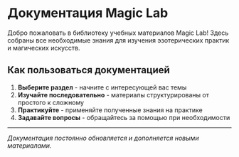 


# Документация Magic Lab

Добро пожаловать в библиотеку учебных материалов Magic Lab! Здесь собраны все необходимые знания для изучения эзотерических практик и магических искусств.

<Resources />

## Как пользоваться документацией

1. **Выберите раздел** - начните с интересующей вас темы
2. **Изучайте последовательно** - материалы структурированы от простого к сложному
3. **Практикуйте** - применяйте полученные знания на практике
4. **Задавайте вопросы** - обращайтесь за помощью при необходимости

---

*Документация постоянно обновляется и дополняется новыми материалами.*
